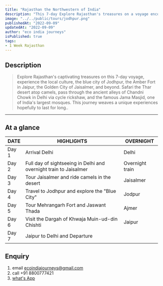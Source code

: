 ```yaml
---
title: "Rajasthan the Northwestern of India"
description: "This 7-day Explore Rajasthan's treasures on a voyage encompassing the experience the local culture, the blue city of Jodhpur, the Amber Fort in Jaipur, the Golden City of Jaisalmer, and beyond. Safari the desert atop camels, pass through the ancient alleys of Chandni Chowk in Delhi via cycle rickshaw, and the famous Jama Masjid, one of India's largest mosques. This journey weaves a unique experiences hopefully to last for long." 
image: "../../public/tours/jodhpur.png"
publishedAt: "2022-09-09"
updatedAt: "2022-09-09"
author: "eco india journeys"
isPublished: true
tags:
- 1 Week Rajasthan
---
```



## Description

> Explore Rajasthan's captivating treasures on this 7-day voyage, experience the local culture, the blue city of Jodhpur, the Amber Fort in Jaipur, the Golden City of Jaisalmer, and beyond. Safari the Thar desert atop camels, pass through the ancient alleys of Chandni Chowk in Delhi via cycle rickshaw, and the famous Jama Masjid, one of India's largest mosques. This journey weaves a unique experiences hopefully to last for long..
---

## At a glance

| DATE   | HIGHLIGHTS                                                   | OVERNIGHT                                             |
| -------|-----------------------------------------------------------|-----------------------------------------------------------|
| Day 1  | Arrival  Delhi                          | Delhi  |
| Day 2  | Full day of sightseeing in Delhi and overnight train to Jaisalmer   |  Overnight train |
| Day 3  | Tour Jaisalmer and ride camels in the desert  | Jaisalmer  |
| Day 4  | Travel to Jodhpur and explore the "Blue City" | Jodpur |
| Day 5  | Tour Mehrangarh Fort and Jaswant Thada | Ajmer |
| Day 6  | Visit the Dargah of Khwaja Muin-ud-din Chishti | Jaipur |
| Day 7  | Jaipur to Delhi and Departure   | 

## Enquiry
1.  email ecoindiajourneys@gmail.com
2.  call +91 8800777421
3.  [what's App](https://wa.me/918587044340)
